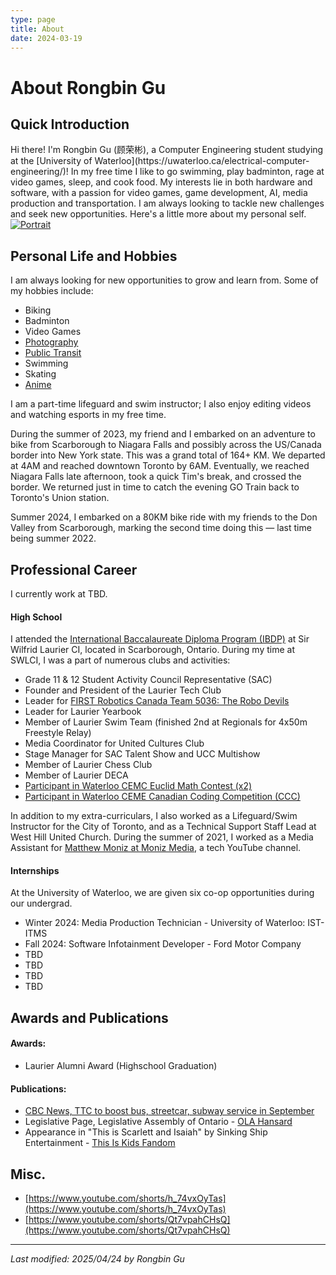 ```yaml
---
type: page
title: About
date: 2024-03-19
---
```


# About Rongbin Gu


<Readingtime context="https://rongbin99.github.io/about" />

## Quick Introduction

<div className="flex">
    Hi there! I'm Rongbin Gu (顾荣彬), a Computer Engineering student studying at the [University of Waterloo](https://uwaterloo.ca/electrical-computer-engineering/)! In my free time I like to go swimming, play badminton, rage at video games, sleep, and cook food. My interests lie in both hardware and software, with a passion for video games, game development, AI, media production and transportation. I am always looking to tackle new challenges and seek new opportunities.
    Here's a little more about my personal self.
    <div className="relative h-full w-full p-4">
        <a href="https://www.linkedin.com/in/rongbin99/" target="_blank">
            <Image
            src="/me/E5Portrait.jpg"
            alt="Portrait"
            width={1000}
            height={1000}
            priority
            className="next-image absolute"
            />
        </a>
    </div>
</div>

## Personal Life and Hobbies
I am always looking for new opportunities to grow and learn from. Some of my hobbies include:
- Biking
- Badminton
- Video Games
- [Photography](/creative)
- [Public Transit](/posts/ttc)
- Swimming
- Skating
- [Anime](/posts/anime)

I am a part-time lifeguard and swim instructor; I also enjoy editing videos and watching esports in my free time. 

During the summer of 2023, my friend and I embarked on an adventure to bike from Scarborough to Niagara Falls and possibly across the US/Canada border into New York state. This was a grand total of 164+ KM. We departed at 4AM and reached downtown Toronto by 6AM. Eventually, we reached Niagara Falls late afternoon, took a quick Tim's break, and crossed the border. We returned just in time to catch the evening GO Train back to Toronto's Union station.

Summer 2024, I embarked on a 80KM bike ride with my friends to the Don Valley from Scarborough, marking the second time doing this — last time being summer 2022.


## Professional Career
I currently work at TBD.

#### High School
I attended the [International Baccalaureate Diploma Program (IBDP)](https://www.ibo.org/programmes/diploma-programme/) at Sir Wilfrid Laurier CI, located in Scarborough, Ontario. During my time at SWLCI, I was a part of numerous clubs and activities:
- Grade 11 & 12 Student Activity Council Representative (SAC)
- Founder and President of the Laurier Tech Club
- Leader for [FIRST Robotics Canada Team 5036: The Robo Devils](https://www.thebluealliance.com/team/5036/)
- Leader for Laurier Yearbook
- Member of Laurier Swim Team (finished 2nd at Regionals for 4x50m Freestyle Relay)
- Media Coordinator for United Cultures Club
- Stage Manager for SAC Talent Show and UCC Multishow
- Member of Laurier Chess Club
- Member of Laurier DECA
- [Participant in Waterloo CEMC Euclid Math Contest (x2)](https://www.cemc.uwaterloo.ca/contests/euclid.html)
- [Participant in Waterloo CEME Canadian Coding Competition (CCC)](https://cemc.uwaterloo.ca/contests/ccc-cco.html)

In addition to my extra-curriculars, I also worked as a Lifeguard/Swim Instructor for the City of Toronto, and as a Technical Support Staff Lead at West Hill United Church. During the summer of 2021, I worked as a Media Assistant for [Matthew Moniz at Moniz Media](https://www.youtube.com/@MatthewMoniz), a tech YouTube channel.

#### Internships
At the University of Waterloo, we are given six co-op opportunities during our undergrad.
- Winter 2024: Media Production Technician - University of Waterloo: IST-ITMS
- Fall 2024: Software Infotainment Developer - Ford Motor Company
- TBD
- TBD
- TBD
- TBD


## Awards and Publications
#### Awards:
- Laurier Alumni Award (Highschool Graduation)

#### Publications:
- [CBC News, TTC to boost bus, streetcar, subway service in September](https://www.cbc.ca/news/canada/toronto/ttc-bus-subway-service-1.7305914)
- Legislative Page, Legislative Assembly of Ontario - [OLA Hansard](https://www.ola.org/en/legislative-business/house-documents/parliament-42/session-1/2018-10-16/hansard#P447_87675)
- Appearance in "This is Scarlett and Isaiah" by Sinking Ship Entertainment - [This Is Kids Fandom](https://this-is-kids.fandom.com/wiki/Rongbin_Gu)


## Misc.
- [https://www.youtube.com/shorts/h_74vxOyTas](https://www.youtube.com/shorts/h_74vxOyTas)
- [https://www.youtube.com/shorts/Qt7vpahCHsQ](https://www.youtube.com/shorts/Qt7vpahCHsQ)

<hr />

*Last modified: 2025/04/24 by Rongbin Gu*